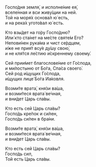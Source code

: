 Госпо́дня земля́, и исполне́ние ея́,  
вселе́нная и вси живу́щии на ней.  
Той на моря́х основа́л ю́ есть,  
и на река́х угото́вал ю́ есть.

Кто взы́дет на го́ру Госпо́дню?  
Или́ кто ста́нет на ме́сте святе́м Его́?  
Непови́нен рука́ма и чист се́рдцем,  
и́же не прия́т всу́е ду́шу свою́,  
и не кля́тся ле́стию и́скреннему своему́.

Сей прии́мет благослове́ние от Го́спода,  
и ми́лостыню от Бо́га, Спа́са своего́.  
Сей род и́щущих Го́спода,  
и́щущих лице́ Бо́га Иа́ковля.

Возми́те врата́, кня́зи ва́ша,  
и возми́теся врата́ ве́чная,  
и вни́дет Царь сла́вы.

Кто есть сей Царь сла́вы?  
Госпо́дь кре́пок и си́лен,  
Госпо́дь си́лен в бра́ни.

Возми́те врата́, кня́зи ва́ша,  
и возми́теся врата́ ве́чная,  
и вни́дет Царь сла́вы. 

Кто есть сей Царь сла́вы?  
Госпо́дь сил,  
Той есть Царь сла́вы.
